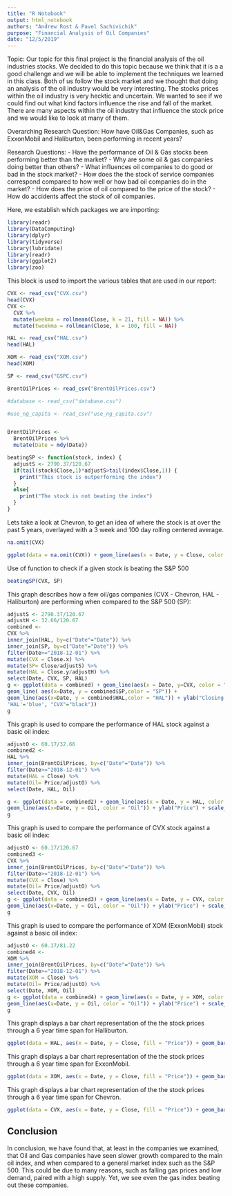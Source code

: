 ```yaml
---
title: "R Notebook"
output: html_notebook
authors: "Andrew Rost & Pavel Sachivichik"
purpose: "Financial Analysis of Oil Companies"
date: "12/5/2019"
---
```

Topic:
Our topic for this final project is the financial analysis of the oil industries stocks. We decided to do this topic because we think that it is a a good challenge and we will be able to implement the techniques we learned in this class. Both of us follow the stock market and we thought that doing an analysis of the oil industry would be very interesting. The stocks prices within the oil industry is very hecktic and uncertain. We wanted to see if we could find out what kind factors influence the rise and fall of the market. There are many aspects within the oil industry that influence the stock price and we would like to look at many of them. 

Overarching Research Question:
How have Oil&Gas Companies, such as ExxonMobil and Haliburton, been performing in recent years?

Research Questions:
- Have the performance of Oil & Gas stocks been performing better than the market?
- Why are some oil & gas companies doing better than others?
- What influences oil companies to do good or bad in the stock market?
- How does the the stock of service companies correspond compared to how well or how bad oil companies do in the       market?
- How does the price of oil compared to the price of the stock?
- How do accidents affect the stock of oil companies.



Here, we establish which packages we are importing:
```r
library(readr)
library(DataComputing)
library(dplyr)
library(tidyverse)
library(lubridate)
library(readr)
library(ggplot2)
library(zoo)
```

This block is used to import the various tables that are used in our report:
```r
CVX <- read_csv("CVX.csv")
head(CVX)
CVX <-
  CVX %>%
  mutate(weekma = rollmean(Close, k = 21, fill = NA)) %>%
  mutate(tweekma = rollmean(Close, k = 100, fill = NA))

HAL <- read_csv("HAL.csv")
head(HAL)

XOM <- read_csv("XOM.csv")
head(XOM)

SP <- read_csv("GSPC.csv")

BrentOilPrices <- read_csv("BrentOilPrices.csv")

#database <- read_csv("database.csv")

#use_ng_capita <- read_csv("use_ng_capita.csv")


BrentOilPrices <-
  BrentOilPrices %>%
  mutate(Date = mdy(Date))

beatingSP <- function(stock, index) {
  adjustS <- 2790.37/120.67
  if(tail(stock$Close,1)*adjustS>tail(index$Close,1)) {
    print("This stock is outperforming the index")
  }
  else{
    print("The stock is not beating the index")
  }
}
```
Lets take a look at Chevron, to get an idea of where the stock is at over the past 5 years, overlayed with a 3 week and 100 day rolling centered average.
```r
na.omit(CVX)

ggplot(data = na.omit(CVX)) + geom_line(aes(x = Date, y = Close, color = "CVX Close")) + geom_line(aes(x=Date, y = weekma,color = "ThreeWeekAvg")) + geom_line(aes(x=Date, y = tweekma,color = "100DayAvg"))
```

Use of function to check if a given stock is beating the S&P 500
```r
beatingSP(CVX, SP)
```



This graph describes how a few oil/gas companies (CVX - Chevron, HAL - Haliburton) are performing when compared to the S&P 500 (SP):

```r
adjustS <- 2790.37/120.67
adjustH <- 32.66/120.67
combined <-
CVX %>%
inner_join(HAL, by=c("Date"="Date")) %>%
inner_join(SP, by=c("Date"="Date")) %>%
filter(Date>="2018-12-01") %>%
mutate(CVX = Close.x) %>%
mutate(SP= Close/adjustS) %>%
mutate(HAL = Close.y/adjustH) %>%
select(Date, CVX, SP, HAL)
g <- ggplot(data = combined) + geom_line(aes(x = Date, y=CVX, color = "CVX")) +
geom_line( aes(x=Date, y = combined$SP,color = "SP")) +
geom_line(aes(x=Date, y = combined$HAL,color = "HAL")) + ylab("Closing Price") + scale_colour_manual(name='', values=c('SP'= "red",
'HAL'='blue', "CVX"="black"))
g
```


This graph is used to compare the performance of HAL stock against a basic oil index:
```r
adjustO <- 60.17/32.66
combined2 <-
HAL %>%
inner_join(BrentOilPrices, by=c("Date"="Date")) %>%
filter(Date>="2018-12-01") %>%
mutate(HAL = Close) %>%
mutate(Oil= Price/adjustO) %>%
select(Date, HAL, Oil)

g <- ggplot(data = combined2) + geom_line(aes(x = Date, y = HAL, color = "HAL")) +
geom_line(aes(x=Date, y = Oil, color = "Oil")) + ylab("Price") + scale_colour_manual(name='', values=c('Oil'= "red", "HAL"="black"))
g
```

This graph is used to compare the performance of CVX stock against a basic oil index:
```r
adjustO <- 60.17/120.67
combined3 <-
CVX %>%
inner_join(BrentOilPrices, by=c("Date"="Date")) %>%
filter(Date>="2018-12-01") %>%
mutate(CVX = Close) %>%
mutate(Oil= Price/adjustO) %>%
select(Date, CVX, Oil)
g <- ggplot(data = combined3) + geom_line(aes(x = Date, y = CVX, color = "CVX")) +
geom_line(aes(x=Date, y = Oil, color = "Oil")) + ylab("Price") + scale_colour_manual(name='', values=c('Oil'= "red", "CVX"="black"))
g
```

This graph is used to compare the performance of XOM (ExxonMobil) stock against a basic oil index:
```r
adjustO <- 60.17/81.22
combined4 <-
XOM %>%
inner_join(BrentOilPrices, by=c("Date"="Date")) %>%
filter(Date>="2018-12-01") %>%
mutate(XOM = Close) %>%
mutate(Oil= Price/adjustO) %>%
select(Date, XOM, Oil)
g <- ggplot(data = combined4) + geom_line(aes(x = Date, y = XOM, color = "XOM")) +
geom_line(aes(x=Date, y = Oil, color = "Oil")) + ylab("Price") + scale_colour_manual(name='', values=c('Oil'= "red", "XOM"="black"))
g
```


This graph displays a bar chart representation of the the stock prices through a 6 year time span for Halliburton.

```r
ggplot(data = HAL, aes(x = Date, y = Close, fill = "Price")) + geom_bar(stat = "identity")
```
This graph displays a bar chart representation of the the stock prices through a 6 year time span for ExxonMobil.
```r
ggplot(data = XOM, aes(x = Date, y = Close, fill = "Price")) + geom_bar(stat = "identity")
```
This graph displays a bar chart representation of the the stock prices through a 6 year time span for Chevron.
```r
ggplot(data = CVX, aes(x = Date, y = Close, fill = "Price")) + geom_bar(stat = "identity")
```

## Conclusion
In conclusion, we have found that, at least in the companies we examined, that Oil and Gas companies have seen slower growth compared to the main oil index, and when compared to a general market index such as the S&P 500. This could be due to many reasons, such as falling gas prices and low demand, paired with a high supply. Yet, we see even the gas index beating out these companies.